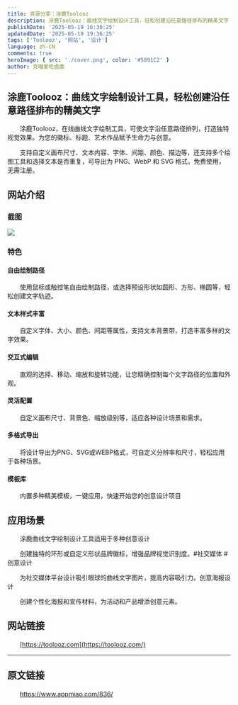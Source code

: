 ---
title: 资源分享：涂鹿Toolooz
description: 涂鹿Toolooz：曲线文字绘制设计工具，轻松创建沿任意路径排布的精美文字
publishDate: '2025-05-19 16:30:25'
updatedDate: '2025-05-19 19:36:25'
tags: ['Toolooz', '网站', '设计']
language: zh-CN
comments: true
heroImage: { src: './cover.png', color: '#5891C2' }
author: 克喵爱吃卤面
---

## 涂鹿Toolooz：曲线文字绘制设计工具，轻松创建沿任意路径排布的精美文字

　　涂鹿Toolooz，在线曲线文字绘制工具，可使文字沿任意路径排列，打造独特视觉效果。为您的徽标、标题、艺术作品赋予生命力与创意。

　　支持自定义画布尺寸、文本内容、字体、间距、颜色、描边等，还支持多个绘图工具和选择文本是否重复，可导出为 PNG、WebP 和 SVG 格式，免费使用，无需注册。

## 网站介绍

### 截图

![](https://cdn.jsdelivr.net/gh/kmfx/tuchuang@main/img/202505191632987.png)

### 特色

#### 自由绘制路径

　　使用鼠标或触控笔自由绘制路径，或选择预设形状如圆形、方形、椭圆等，轻松创建文字轨迹。

#### 文本样式丰富

　　自定义字体、大小、颜色、间距等属性，支持文本背景带，打造丰富多样的文字效果。

#### 交互式编辑

　　直观的选择、移动、缩放和旋转功能，让您精确控制每个文字路径的位置和外观。

#### 灵活配置

　　自定义画布尺寸、背景色、缩放级别等，适应各种设计场景和需求。

#### 多格式导出

　　将设计导出为PNG、SVG或WEBP格式，可自定义分辨率和尺寸，轻松应用于各种场景。

#### 模板库

　　内置多种精美模板，一键应用，快速开始您的创意设计项目

## 应用场景

　　涂鹿曲线文字绘制设计工具适用于多种创意设计

　　创建独特的环形或自定义形状品牌徽标，增强品牌视觉识别度。#社交媒体 #创意设计

　　为社交媒体平台设计吸引眼球的曲线文字图片，提高内容吸引力。创意海报设计

　　创建个性化海报和宣传材料，为活动和产品增添创意元素。

## 网站链接

　　[https://toolooz.com](https://toolooz.com/)

---

## 原文链接

　　https://www.appmiao.com/836/
